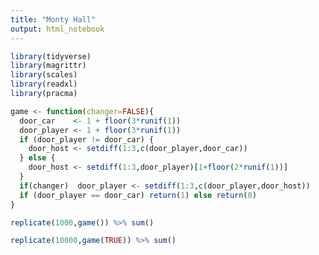 ```yaml
---
title: "Monty Hall"
output: html_notebook
---
```



```r
library(tidyverse)
library(magrittr)
library(scales)
library(readxl)
library(pracma)
```

```r
game <- function(changer=FALSE){
  door_car    <- 1 + floor(3*runif(1))
  door_player <- 1 + floor(3*runif(1))
  if (door_player != door_car) {
    door_host <- setdiff(1:3,c(door_player,door_car))
  } else {
    door_host <- setdiff(1:3,door_player)[1+floor(2*runif(1))]
  } 
  if(changer)  door_player <- setdiff(1:3,c(door_player,door_host)) 
  if (door_player == door_car) return(1) else return(0)
}
```

```r
replicate(1000,game()) %>% sum()
```

```r
replicate(10000,game(TRUE)) %>% sum()
```
